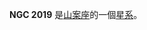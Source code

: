 {{NGCInfoBox|NGCID=NGC 2019|發現者=詹姆士·丹露帕|發現日期=1826年9月24日|其他編號=ESO 56-SC145|曆元=J2000.0|赤經=5時31分56.7秒
|赤緯=-70°9'35"|星座=山案座|星體=星系|星等=10.9|表面亮度=|藍等=}}

'''NGC 2019''' 是[[山案座|山案座]]的一個[[星系|星系]]。

{{NGCReference|2019}}
{{Galaxy-stub}}